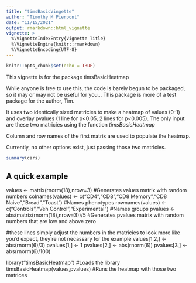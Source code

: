 ---
title: "timsBasicVingette"
author: "Timothy M Pierpont"
date: "11/15/2021"
output: rmarkdown::html_vignette
vignette: >
  %\VignetteIndexEntry{Vignette Title}
  %\VignetteEngine{knitr::rmarkdown}
  %\VignetteEncoding{UTF-8}
---

```{r intro, include=FALSE}
knitr::opts_chunk$set(echo = TRUE)
```

This vignette is for the package timsBasicHeatmap

While anyone is free to use this, the code is barely begun to be packaged, so it may or may not be useful for you... This package is more of a test package for the author, Tim.

It uses two identically sized matricies to make a heatmap of values (0-1) and overlay pvalues (1 line for p<0.05, 2 lines for p<0.005). The only input are these two matricies using the function _timsBasicHeatmap_

Column and row names of the first matrix are used to populate the heatmap.

Currently, no other options exist, just passing those two matricies.


```{r cars}
summary(cars)
```

## A quick example

values <- matrix(rnorm(18),nrow=3) #Generates values matrix with random numbers
colnames(values) <- c("CD4","CD8","CD8 Memory","CD8 Naive","Bread","Toast") #Names phenotypes
rownames(values) <- c("Controls","Veh Control","Experimental") #Names groups
pvalues <- abs(matrix(rnorm(18),nrow=3))/5 #Generates pvalues matrix with random numbers that are low and above zero

#these lines simply adjust the numbers in the matricies to look more like you'd expect, they're not necassary for the example
values[1:2,] <- abs(rnorm(6)/3)
pvalues[1,] <- 1
pvalues[2,] <- abs(rnorm(6))
pvalues[3,] <- abs(rnorm(6)/100)



library("timsBasicHeatmap") #Loads the library
timsBasicHeatmap(values,pvalues) #Runs the heatmap with those two matrices
